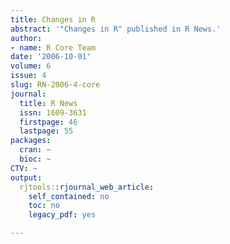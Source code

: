 ```yaml
---
title: Changes in R
abstract: '"Changes in R" published in R News.'
author:
- name: R Core Team
date: '2006-10-01'
volume: 6
issue: 4
slug: RN-2006-4-core
journal:
  title: R News
  issn: 1609-3631
  firstpage: 46
  lastpage: 55
packages:
  cran: ~
  bioc: ~
CTV: ~
output:
  rjtools::rjournal_web_article:
    self_contained: no
    toc: no
    legacy_pdf: yes

---
```


